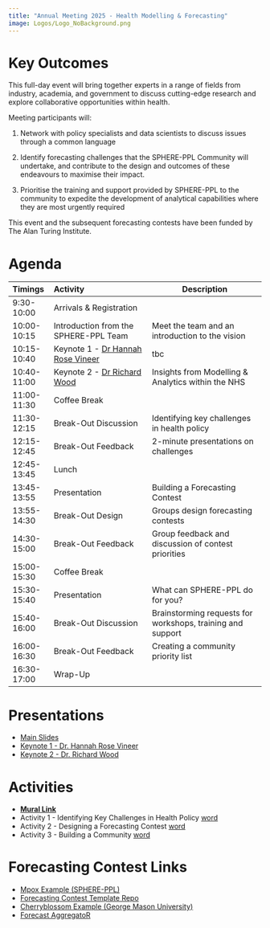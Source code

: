 ```yaml
---
title: "Annual Meeting 2025 - Health Modelling & Forecasting"
image: Logos/Logo_NoBackground.png
---
```


# Key Outcomes

This full-day event will bring together experts in a range of fields from industry, academia, and government to discuss cutting-edge research and explore collaborative opportunities within health.

Meeting participants will:

1.  Network with policy specialists and data scientists to discuss issues through a common language

2.  Identify forecasting challenges that the SPHERE-PPL Community will undertake, and contribute to the design and outcomes of these endeavours to maximise their impact.

3.  Prioritise the training and support provided by SPHERE-PPL to the community to expedite the development of analytical capabilities where they are most urgently required

This event and the subsequent forecasting contests have been funded by The Alan Turing Institute.

# Agenda

::: {#target-container style="font-size: 0.8em;"}
| Timings | Activity | Description |
|:----------|:------------------------|-----------------------------|
| 9:30-10:00 | Arrivals & Registration |  |
| 10:00-10:15 | Introduction from the SPHERE-PPL Team | Meet the team and an introduction to the vision |
| 10:15-10:40 | Keynote 1 - [Dr Hannah Rose Vineer](https://www.liverpool.ac.uk/people/hannah-vineer) | tbc |
| 10:40-11:00 | Keynote 2 - [Dr Richard Wood](https://www.linkedin.com/in/richard-wood-aa647188/) | Insights from Modelling & Analytics within the NHS |
| 11:00-11:30 | Coffee Break |  |
| 11:30-12:15 | Break-Out Discussion | Identifying key challenges in health policy |
| 12:15-12:45 | Break-Out Feedback | 2-minute presentations on challenges |
| 12:45-13:45 | Lunch |  |
| 13:45-13:55 | Presentation | Building a Forecasting Contest |
| 13:55-14:30 | Break-Out Design | Groups design forecasting contests |
| 14:30-15:00 | Break-Out Feedback | Group feedback and discussion of contest priorities |
| 15:00-15:30 | Coffee Break |  |
| 15:30-15:40 | Presentation | What can SPHERE-PPL do for you? |
| 15:40-16:00 | Break-Out Discussion | Brainstorming requests for workshops, training and support |
| 16:00-16:30 | Break-Out Feedback | Creating a community priority list |
| 16:30-17:00 | Wrap-Up |  |
:::

# Presentations

-   [Main Slides](Presentations/DayPlan/Full%20Presentation.pptx)
-   [Keynote 1 - Dr. Hannah Rose Vineer]()
-   [Keynote 2 - Dr. Richard Wood]()

# Activities

-   [**Mural Link**](https://app.mural.co/t/sphereppl5956/m/sphereppl5956/1736845136604/d3b42e58135ce06fb8ea81fdd4d80ea77cfa0ced?sender=uf2c41d236992d717f49e6444)
-   Activity 1 - Identifying Key Challenges in Health Policy [word](Activities/Activity1.docx)
-   Activity 2 - Designing a Forecasting Contest [word](Activities/Activity2.docx)
-   Activity 3 - Building a Community [word](Activities/Activity3.docx)

# Forecasting Contest Links

-   [Mpox Example (SPHERE-PPL)](https://github.com/SPHERE-PPL/Competition-Example-Mpox)
-   [Forecasting Contest Template Repo](https://github.com/SPHERE-PPL/forecasting-contest-template)
-   [Cherryblossom Example (George Mason University)](https://competition.statistics.gmu.edu/)
-   [Forecast AggregatoR](https://github.com/SPHERE-PPL/Forecast-AggregatoR)
